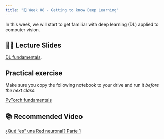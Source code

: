 ```yaml
---
title: "🗓️ Week 08 - Getting to know Deep Learning"
---
```


In this  week, we will  start to get familiar  with  deep learning (DL) applied to computer vision.


## 👨‍🏫 Lecture Slides 

[DL fundamentals](https://drive.google.com/file/d/1YbxlaOzxZ4XIqJHT__8RkefALSxCCyo6/view?usp=sharing).

##  Practical exercise

Make sure you copy the following notebook to your drive and run it *before the next class*:

[PyTorch fundamentals](https://colab.research.google.com/drive/12w5WCdj4TCdNovRvQr8cNlZSAb3JBHXI?usp=sharing)


## 📚 Recommended Video

[¿Qué "es" una Red neuronal? Parte 1](https://www.youtube.com/watch?v=aircAruvnKk&t=23s)



